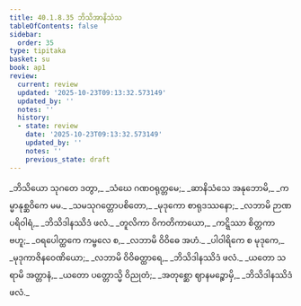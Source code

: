 ```yaml
---
title: 40.1.8.35 ဘိသိအာနိသံသ
tableOfContents: false
sidebar:
  order: 35
type: tipitaka
basket: su
book: ap1
review:
  current: review
  updated: '2025-10-23T09:13:32.573149'
  updated_by: ''
  notes: ''
  history:
  - state: review
    date: '2025-10-23T09:13:32.573149'
    updated_by: ''
    notes: ''
    previous_state: draft
---
```



<ReviewStatus review={frontmatter.review} showDetails={true} />

<HypothesisAnnotation frontmatter={frontmatter} />

<DynamicBreadcrumb />

<Division number="175" book="ap1" e="ch" v="20" p="367">

<Paragraph number="4472" type="verses" book="ap1">
_ဘိသိယော သုဂတေ ဒတွာ,_  
_သံဃေ ဂဏဝရုတ္တမေ;_  
_ဆာနိသံသေ အနုဘောမိ,_  
_ကမ္မာနုစ္ဆဝိကေ မမ._  

</Paragraph>

</Division>
<Division number="176" book="ap1" e="ch" v="20" p="367">

<Paragraph number="4473" type="verses" book="ap1">
_သမသုဂတ္တောပစိတော,_  
_မုဒုကော စာရုဒဿနော;_  
_လဘာမိ ဉာဏပရိဝါရံ,_  
_ဘိသိဒါနဿိဒံ ဖလံ._  

</Paragraph>

</Division>
<Division number="177" book="ap1" e="ch" v="20" p="367">

<Paragraph number="4474" type="verses" book="ap1">
_တူလိကာ ဝိကတိကာယော,_  
_ကဋ္ဋိဿာ စိတ္တကာ ဗဟူ;_  
_ဝရပေါတ္ထကေ ကမ္ဗလေ စ,_  
_လဘာမိ ဝိဝိဓေ အဟံ._  

</Paragraph>

</Division>
<Division number="178" book="ap1" e="ch" v="20" p="367">

<Paragraph number="4475" type="verses" book="ap1">
_ပါဝါရိကေ စ မုဒုကေ,_  
_မုဒုကာဇိနဝေဏိယော;_  
_လဘာမိ ဝိဝိဓတ္ထာရေ,_  
_ဘိသိဒါနဿိဒံ ဖလံ._  

</Paragraph>

</Division>
<Division number="179" book="ap1" e="ch" v="20" p="367">

<Paragraph number="4476" type="verses" book="ap1">
_ယတော သရာမိ အတ္တာနံ,_  
_ယတော ပတ္တောသ္မိ ဝိညုတံ;_  
_အတုစ္ဆော ဈာနမဉ္စောမှိ,_  
_ဘိသိဒါနဿိဒံ ဖလံ._
</Paragraph>
</Division>